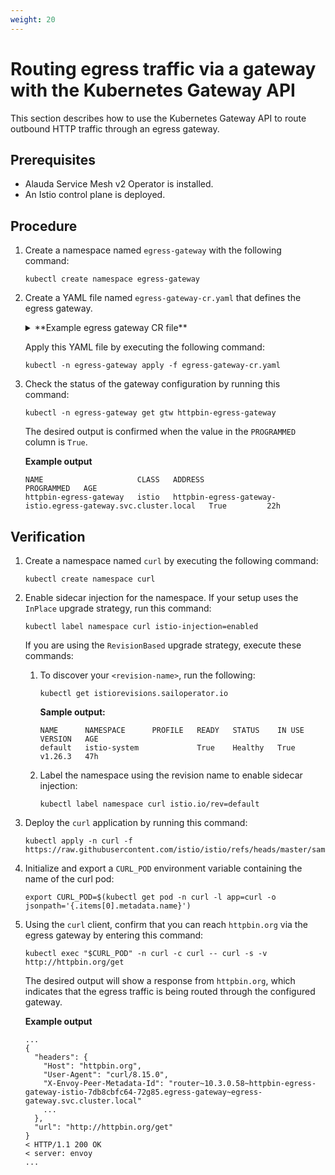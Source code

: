 ```yaml
---
weight: 20
---
```


# Routing egress traffic via a gateway with the Kubernetes Gateway API

This section describes how to use the Kubernetes Gateway API to route outbound HTTP traffic through an egress gateway.

## Prerequisites

- Alauda Service Mesh v2 Operator is installed.
- An Istio control plane is deployed.

## Procedure

1.  Create a namespace named `egress-gateway` with the following command:

    ```shell
    kubectl create namespace egress-gateway
    ```

2.  Create a YAML file named `egress-gateway-cr.yaml` that defines the egress gateway.

    <details>
    <summary>**Example egress gateway CR file**</summary>

    ```yaml
    # ServiceEntry to allow traffic to httpbin.org
    apiVersion: networking.istio.io/v1
    kind: ServiceEntry
    metadata:
      name: httpbin-ext
    spec:
      hosts:
        - httpbin.org
      ports:
        - number: 80
          name: http
          protocol: HTTP
      location: MESH_EXTERNAL
      resolution: DNS
    ---
    # Gateway API Gateway for egress
    apiVersion: gateway.networking.k8s.io/v1
    kind: Gateway
    metadata:
      name: httpbin-egress-gateway
      annotations:
        networking.istio.io/service-type: ClusterIP
    spec:
      gatewayClassName: istio
      listeners:
        - name: http
          hostname: httpbin.org
          port: 80
          protocol: HTTP
          allowedRoutes:
            namespaces:
              from: All
    ---
    # HTTPRoute to direct traffic from sidecars to the egress gateway
    apiVersion: gateway.networking.k8s.io/v1
    kind: HTTPRoute
    metadata:
      name: direct-httpbin-to-egress-gateway
    spec:
      parentRefs:
        - kind: ServiceEntry
          group: networking.istio.io
          name: httpbin-ext
      rules:
        - backendRefs:
            - name: httpbin-egress-gateway-istio
              port: 80
    ---
    # HTTPRoute to forward traffic from the egress gateway to httpbin.org
    apiVersion: gateway.networking.k8s.io/v1
    kind: HTTPRoute
    metadata:
      name: forward-httpbin-from-egress-gateway
    spec:
      parentRefs:
        - name: httpbin-egress-gateway
      hostnames:
        - httpbin.org
      rules:
        - backendRefs:
            - kind: Hostname
              group: networking.istio.io
              name: httpbin.org
              port: 80
    ```
    </details>

    Apply this YAML file by executing the following command:

    ```shell
    kubectl -n egress-gateway apply -f egress-gateway-cr.yaml
    ```

3.  Check the status of the gateway configuration by running this command:

    ```shell
    kubectl -n egress-gateway get gtw httpbin-egress-gateway
    ```

    The desired output is confirmed when the value in the `PROGRAMMED` column is `True`.

    **Example output**

    ```shell
    NAME                     CLASS   ADDRESS                                                         PROGRAMMED   AGE
    httpbin-egress-gateway   istio   httpbin-egress-gateway-istio.egress-gateway.svc.cluster.local   True         22h
    ```

## Verification

1.  Create a namespace named `curl` by executing the following command:

    ```shell
    kubectl create namespace curl
    ```

2.  Enable sidecar injection for the namespace. If your setup uses the `InPlace` upgrade strategy, run this command:

    ```shell
    kubectl label namespace curl istio-injection=enabled
    ```

    <Directive type="note">

    If you are using the `RevisionBased` upgrade strategy, execute these commands:

    1.  To discover your `<revision-name>`, run the following:

        ```shell
        kubectl get istiorevisions.sailoperator.io
        ```

        **Sample output:**

        ```shell
        NAME      NAMESPACE      PROFILE   READY   STATUS    IN USE   VERSION   AGE
        default   istio-system             True    Healthy   True     v1.26.3   47h
        ```

    2.  Label the namespace using the revision name to enable sidecar injection:

        ```shell
        kubectl label namespace curl istio.io/rev=default
        ```
    
    </Directive>

3.  Deploy the `curl` application by running this command:

    ```shell
    kubectl apply -n curl -f https://raw.githubusercontent.com/istio/istio/refs/heads/master/samples/curl/curl.yaml
    ```

4.  Initialize and export a `CURL_POD` environment variable containing the name of the curl pod:

    ```shell
    export CURL_POD=$(kubectl get pod -n curl -l app=curl -o jsonpath='{.items[0].metadata.name}')
    ```

5.  Using the `curl` client, confirm that you can reach `httpbin.org` via the egress gateway by entering this command:

    ```shell
    kubectl exec "$CURL_POD" -n curl -c curl -- curl -s -v http://httpbin.org/get
    ```

    The desired output will show a response from `httpbin.org`, which indicates that the egress traffic is being routed through the configured gateway.

     **Example output**

    ```shell
    ...
    {
      "headers": {
        "Host": "httpbin.org",
        "User-Agent": "curl/8.15.0",
        "X-Envoy-Peer-Metadata-Id": "router~10.3.0.58~httpbin-egress-gateway-istio-7db8cbfc64-72g85.egress-gateway~egress-gateway.svc.cluster.local"
        ...
      },
      "url": "http://httpbin.org/get"
    }
    < HTTP/1.1 200 OK
    < server: envoy
    ...
    ```
